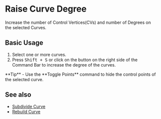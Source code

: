 
# Raise Curve Degree

<Reference shortcut="Shift + S" command="Raise Degree" button="In Suggested Commands Menu" buttonIcon="button-raise-degree" />

Increase the number of Control Vertices(CVs) and number of Degrees on the selected Curves.

## Basic Usage

1. Select one or more curves.
2. Press <kbd>Shift + S</kbd> or click on the button <ButtonIcon type="button-raise-degree"/> on the right side of the Command Bar to increase the degree of the curves.

<VideoPlayer fileName="raise-degree-curve"/>

<Callout type="info" emoji="💡">
**Tip**
- Use the **Toggle Points** command to hide the control points of the selected curve.
</Callout>

<VideoPlayer fileName="raise-degree-curve-hidepoints"/>

## See also
- [Subdivide Curve](subdivide-curve)
- [Rebuild Curve](rebuild-curve)